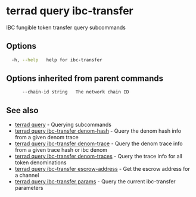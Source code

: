 # terrad query ibc-transfer

IBC fungible token transfer query subcommands

## Options

```sh Terrad
  -h, --help   help for ibc-transfer
```

## Options inherited from parent commands

```
      --chain-id string   The network chain ID
```

## See also

* [terrad query](terrad_query.mdx)	 - Querying subcommands
* [terrad query ibc-transfer denom-hash](terrad_query_ibc-transfer_denom-hash.mdx)	 - Query the denom hash info from a given denom trace
* [terrad query ibc-transfer denom-trace](terrad_query_ibc-transfer_denom-trace.mdx)	 - Query the denom trace info from a given trace hash or ibc denom
* [terrad query ibc-transfer denom-traces](terrad_query_ibc-transfer_denom-traces.mdx)	 - Query the trace info for all token denominations
* [terrad query ibc-transfer escrow-address](terrad_query_ibc-transfer_escrow-address.mdx)	 - Get the escrow address for a channel
* [terrad query ibc-transfer params](terrad_query_ibc-transfer_params.mdx)	 - Query the current ibc-transfer parameters


